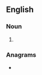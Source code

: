 {{also|tib}}
==English==

===Noun===
{{en-noun|TiB}}

# {{abbreviation of|tebibyte|dot=|lang=en}}

===Anagrams===
* {{anagrams|en|B.I.T.|ITB|TBI|bit}}